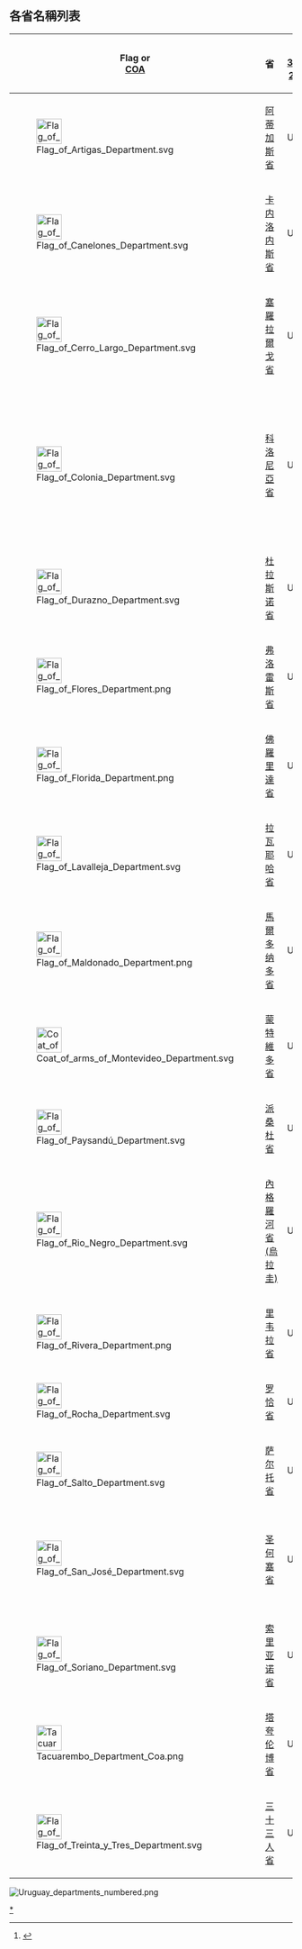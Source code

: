 == 各省名稱列表==
{| class="wikitable sortable"
! class="unsortable" |Flag or<br />[[紋章|COA]]
! style="padding-right:15px;"|省
! style="padding-right:15px;"|[[ISO_3166-2|ISO 3166-2 代碼]]
! style="padding-right:15px;"|成立时间
! style="padding-right:15px;"|面积<br />(km²)
! style="padding-right:15px;"|人口<br />(2018)<ref>{{cite web |url=http://www5.ine.gub.uy/censos2011/index.html |title=Censos 2011 |publisher=Instituto Nacional de Estadística |date=10 August 2012 |accessdate=11 November 2016 |archive-date=2020-08-13 |archive-url=https://web.archive.org/web/20200813083424/http://www5.ine.gub.uy/censos2011/index.html |dead-url=no }}</ref>
! style="padding-right:15px;"|密度<br />(/km²)
! style="padding-right:15px;"|首府
!首府人口
|-
|[[Image:Flag_of_Artigas_Department.svg|45px]]
|[[阿蒂加斯省|阿蒂加斯省]]
| UY-AR
| 1884<br />(from Salto)
|align="right"| 11,928 ||align="right"| 73,378 ||align="right"| 6.15 || [[阿蒂加斯|阿蒂加斯]]
|40,658
|-
|[[Image:Flag_of_Canelones_Department.svg|45px]]
|[[卡内洛内斯省|卡内洛内斯省]]
| UY-CA
| 1816<br />(as Villa de Guadalupe)
|align="right"|  4,536 ||align="right"|520,187 ||align="right"| 114.68 || [[卡內洛內斯|卡內洛內斯]]
|19,865
|-
|[[Image:Flag_of_Cerro_Largo_Department.svg|45px]]
|[[塞罗拉尔戈省|塞羅拉爾戈省]]
| UY-CL
| 1821
|align="right"| 13,648 ||align="right"| 84,698 ||align="right"| 6.21 || [[梅洛_(塞罗拉尔戈省)|梅洛]]
|53,245
|-
|[[Image:Flag_of_Colonia_Department.svg|45px]]
|[[科洛尼亚省|科洛尼亞省]]
| UY-CO
| 1816
|align="right"|  6,106 ||align="right"|123,203 ||align="right"| 20.18 || [[科洛尼亞·德爾·沙加緬度|科洛尼亞·德爾·沙加緬度]]{{nbsp|2}}
|26,231
|-
|[[Image:Flag_of_Durazno_Department.svg|45px]]
|[[杜拉斯诺省|杜拉斯诺省]]
| UY-DU
| 1822<br />(as Entre Ríos Yí y Negro)
|align="right"| 11,643 ||align="right"| 57,088 ||align="right"| 4.90 || [[杜拉斯諾|杜拉斯諾]]
|34,372
|-
|[[Image:Flag_of_Flores_Department.png|45px]]
|[[弗洛雷斯省|弗洛雷斯省]]
| UY-FS
| 1885<br />(from San José)
|align="right"|  5,144 ||align="right"| 25,050 ||align="right"| 4.87 || [[特立尼達_(烏拉圭)|特立尼達]]
|21,429
|-
|[[Image:Flag_of_Florida_Department.png|45px]]
|[[佛罗里达省|佛羅里達省]]
| UY-FD
| 1856<br />(from San José)
|align="right"| 10,417 ||align="right"| 67,048 ||align="right"| 6.44 || [[佛羅里達_(烏拉圭)|佛羅里達]]
|33,640
|-
|[[Image:Flag_of_Lavalleja_Department.svg|45px]]
|[[拉瓦耶哈省|拉瓦耶哈省]]
| UY-LA
| 1837<br />(as Minas)
|align="right"| 10,016 ||align="right"| 58,815 ||align="right"| 5.87 || [[米納斯_(烏拉圭)|米納斯]]
|45,638
|-
|[[Image:Flag_of_Maldonado_Department.png|45px]]
|[[马尔多纳多省|馬爾多纳多省]]
| UY-MA
| 1816<br />(as San Fernando de Maldonado)
|align="right"|  4,793 ||align="right"|164,300 ||align="right"| 34.28 || [[馬爾多納多|馬爾多納多]]
|62,592
|-
| [[Image:Coat_of_arms_of_Montevideo_Department.svg|45px]]
|[[蒙得維的亞省|蒙特維多省]]
| UY-MO
| 1816
|align="right"| 530 ||align="right"| 1,319,108 ||align="right"| 2,489 || [[蒙得维的亚|蒙得维的亚]]
|1,319,108
|-
|[[Image:Flag_of_Paysandú_Department.svg|45px]]
|[[派桑杜省|派桑杜省]]
| UY-PA
| 1820
|align="right"| 13,922 ||align="right"|113,124 ||align="right"| 8.13 || [[派桑杜|派桑杜]]
|76,429
|-
|[[Image:Flag_of_Rio_Negro_Department.svg|45px]]
| [[內格羅河省_(烏拉圭)|內格羅河省 (烏拉圭)]]
| UY-RN
| 1868<br />(from Paysandú)
|align="right"|  9,282 ||align="right"| 54,765 ||align="right"| 5.90 || [[弗賴本托斯|弗賴本托斯]]
|24,406
|-
|[[Image:Flag_of_Rivera_Department.png|45px]]
| [[里韦拉省|里韦拉省]]
| UY-RV
| 1884<br />(as Tacuarembó)
|align="right"|  9,370 ||align="right"|103,493 ||align="right"| 11.04 || [[里韦拉|里韦拉]]
|64,465
|-
|[[Image:Flag_of_Rocha_Department.svg|45px]]
| [[罗恰省|罗恰省]]
| UY-RO
| 1880<br />(from Maldonado)
|align="right"| 10,551 ||align="right"| 68,088 ||align="right"| 6.45 || [[羅恰|羅恰]]
|25,422
|-
|[[Image:Flag_of_Salto_Department.svg|45px]]
| [[萨尔托省|萨尔托省]]
| UY-SA
| 1837<br />(from Paysandú)
|align="right"| 14,163 ||align="right"|124,878 ||align="right"| 8.82 || [[萨尔托|萨尔托]]
|104,028
|-
|[[Image:Flag_of_San_José_Department.svg|45px]]
| [[圣何塞省_(乌拉圭)|圣何塞省]]
| UY-SJ
| 1816
|align="right"|  4,992 ||align="right"|108,309 ||align="right"| 21.70 || [[聖何塞德馬約|聖何塞德馬約]]
|36,747
|-
|[[Image:Flag_of_Soriano_Department.svg|45px]]
| [[索里亚诺省|索里亚诺省]]
| UY-SO
| 1816<br />(as Santo Domingo Soriano)
|align="right"|  9,008 ||align="right"| 82,595 ||align="right"| 9.17 || [[梅塞德斯_(烏拉圭)|梅塞德斯]]
|41,975
|-
| [[Image:Tacuarembo_Department_Coa.png|45px]]
| [[塔夸伦博省|塔夸伦博省]]
| UY-TA
| 1837<br />(from Paysandú)
|align="right"| 15,438 ||align="right"| 90,053 ||align="right"| 5.83 || [[塔夸伦博|塔夸伦博]]
|54,757
|-
|[[Image:Flag_of_Treinta_y_Tres_Department.svg|45px]]
| [[三十三人省|三十三人省]]{{nbsp|2}}
| UY-TT
| 1884<br />(from Cerro Largo and Lavalleja)
|align="right"|  9,676 ||align="right"| 48,134 ||align="right"| 4.97 || [[三十三人城|三十三人城]]
|25,477
|}[[File:Uruguay_departments_numbered.png|right]]{{乌拉圭行政区划}}
{{南美各国一级行政区划}}
{{美洲题目|行政区划}}
[[Category:乌拉圭行政区划|*]]